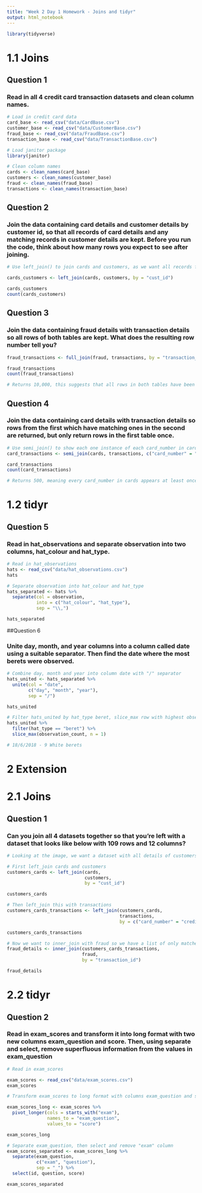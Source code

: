 ```yaml
---
title: "Week 2 Day 1 Homework - Joins and tidyr"
output: html_notebook
---
```


```r
library(tidyverse)
```


# 1.1 Joins

## Question 1

### Read in all 4 credit card transaction datasets and clean column names.
```r
# Load in credit card data
card_base <- read_csv("data/CardBase.csv")
customer_base <- read_csv("data/CustomerBase.csv")
fraud_base <- read_csv("data/FraudBase.csv")
transaction_base <- read_csv("data/TransactionBase.csv")
```

```r
# Load janitor package
library(janitor)

# Clean column names
cards <- clean_names(card_base)
customers <- clean_names(customer_base)
fraud <- clean_names(fraud_base)
transactions <- clean_names(transaction_base)
```

## Question 2

### Join the data containing card details and customer details by customer id, so that all records of card details and any matching records in customer details are kept. Before you run the code, think about how many rows you expect to see after joining.

```r
# Use left_join() to join cards and customers, as we want all records from cards to be shown, and not just matches. We expect to see 500 results here as it is unlikely to have multiple enties for one cust_id in customers

cards_customers <- left_join(cards, customers, by = "cust_id")

cards_customers
count(cards_customers)
```

## Question 3

### Join the data containing fraud details with transaction details so all rows of both tables are kept. What does the resulting row number tell you?

```r
fraud_transactions <- full_join(fraud, transactions, by = "transaction_id")

fraud_transactions
count(fraud_transactions)

# Returns 10,000, this suggests that all rows in both tables have been matched.
```

## Question 4

### Join the data containing card details with transaction details so rows from the first which have matching ones in the second are returned, but only return rows in the first table once.

```r
# Use semi_join() to show each one instance of each card_number in cards that appears in transactions
card_transactions <- semi_join(cards, transactions, c("card_number" = "credit_card_id"))

card_transactions
count(card_transactions)

# Returns 500, meaning every card_number in cards appears at least once in transactions
```

# 1.2 tidyr

## Question 5

### Read in hat_observations and separate observation into two columns, hat_colour and hat_type.

```r
# Read in hat_observations
hats <- read_csv("data/hat_observations.csv")
hats
```
```r
# Separate observation into hat_colour and hat_type
hats_separated <- hats %>%
  separate(col = observation,
           into = c("hat_colour", "hat_type"),
           sep = "\\,")

hats_separated
```

##Question 6

### Unite day, month, and year columns into a column called date using a suitable separator. Then find the date where the most berets were observed.

```r
# Combine day, month and year into column date with "/" separator
hats_united <- hats_separated %>%
  unite(col = "date",
        c("day", "month", "year"),
        sep = "/")

hats_united

# Filter hats_united by hat_type beret, slice_max row with highest observation_count
hats_united %>%
  filter(hat_type == "beret") %>%
  slice_max(observation_count, n = 1)

# 18/6/2018 - 9 White berets
```

# 2 Extension

# 2.1 Joins

## Question 1

### Can you join all 4 datasets together so that you’re left with a dataset that looks like below with 109 rows and 12 columns?

```r

# Looking at the image, we want a dataset with all details of customers who have had transactions which have raised a fraud_flag

# First left_join cards and customers
customers_cards <- left_join(cards, 
                             customers, 
                             by = "cust_id")

customers_cards

# Then left_join this with transactions
customers_cards_transactions <- left_join(customers_cards, 
                                          transactions, 
                                          by = c("card_number" = "credit_card_id"))

customers_cards_transactions

# Now we want to inner_join with fraud so we have a list of only matches by transaction_id
fraud_details <- inner_join(customers_cards_transactions, 
                            fraud, 
                            by = "transaction_id")

fraud_details
```

# 2.2 tidyr

## Question 2

### Read in exam_scores and transform it into long format with two new columns exam_question and score. Then, using separate and select, remove superfluous information from the values in exam_question

```r
# Read in exam_scores

exam_scores <- read_csv("data/exam_scores.csv")
exam_scores
```

```r
# Transform exam_scores to long format with columns exam_question and score

exam_scores_long <- exam_scores %>%
  pivot_longer(cols = starts_with("exam"),
               names_to = "exam_question",
               values_to = "score")

exam_scores_long

# Separate exam_question, then select and remove "exam" column
exam_scores_separated <- exam_scores_long %>%
  separate(exam_question,
           c("exam", "question"),
           sep = "_") %>%
  select(id, question, score)

exam_scores_separated
```

